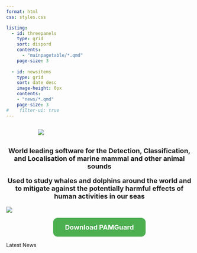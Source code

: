 ```yaml
---
format: html
css: styles.css

listing: 
  - id: threepanels
    type: grid
    sort: dispord
    contents: 
      - "mainpagetable/*.qmd"
    page-size: 3
    
  - id: newsitems
    type: grid
    sort: date desc
    image-height: 0px
    contents: 
    - "news/*.qmd"
    page-size: 3
#    filter-ui: true
---
```


::::: columns
::: {.column width="10%"}
:::

::: {.column width="80%"}
![](./images/PAMGuard_icon_fullname.png)
:::
:::::

::: {style="text-align: center;"}
<p style="font-weight: bold; font-size: 18px;">World leading  software for the Detection, Classification, and Localisation of marine mammal and other animal sounds
</p>
:::

::: {#threepanels}
:::

::: {style="text-align: center;"}
<p style="font-weight: bold; font-size: 18px;">Used to study whales and dolphins around the world and to mitigate against the potentially harmful effects of human activities in our seas
</p>
:::

![](./images/1334226697SpermWhaleTails.png)

::: {style="text-align: center;"}
<a href="downloadsurvey.html" class="btn btn-primary btn-sm" role="button" data-toggle="tooltip" title="Go straight to downloads page" style="background-color: #4CAF50; /* Green */
        border: none;
        color: white;
        padding: 15px 32px;
        text-align: center;
        text-decoration: none;
        display: inline-block;
        font-size: 18px;
        font-weight: bold;
        border-radius: 12px;">Download PAMGuard</a>
:::

Latest News

::: {#newsitems}
:::
